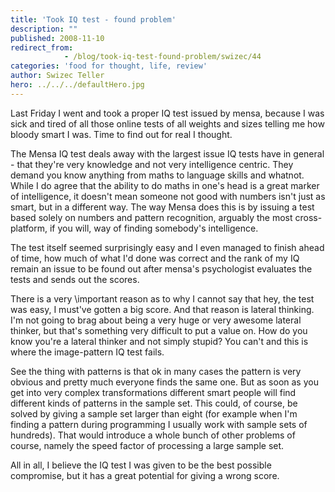 ```yaml
---
title: 'Took IQ test - found problem'
description: ""
published: 2008-11-10
redirect_from: 
            - /blog/took-iq-test-found-problem/swizec/44
categories: 'food for thought, life, review'
author: Swizec Teller
hero: ../../../defaultHero.jpg
---
```

Last Friday I went and took a proper IQ test issued by mensa, because I was sick and tired of all those online tests of all weights and sizes telling me how bloody smart I was. Time to find out for real I thought.

The Mensa IQ test deals away with the largest issue IQ tests have in general - that they're very knowledge and not very intelligence centric. They demand you know anything from maths to language skills and whatnot. While I do agree that the ability to do maths in one's head is a great marker of intelligence, it doesn't mean someone not good with numbers isn't just as smart, but in a different way. The way Mensa does this is by issuing a test based solely on numbers and pattern recognition, arguably the most cross-platform, if you will, way of finding somebody's intelligence.

The test itself seemed surprisingly easy and I even managed to finish ahead of time, how much of what I'd done was correct and the rank of my IQ remain an issue to be found out after mensa's psychologist evaluates the tests and sends out the scores.

There is a very \\important reason as to why I cannot say that hey, the test was easy, I must've gotten a big score. And that reason is lateral thinking. I'm not going to brag about being a very huge or very awesome lateral thinker, but that's something very difficult to put a value on. How do you know you're a lateral thinker and not simply stupid? You can't and this is where the image-pattern IQ test fails.

See the thing with patterns is that ok in many cases the pattern is very obvious and pretty much everyone finds the same one. But as soon as you get into very complex transformations different smart people will find different kinds of patterns in the sample set. This could, of course, be solved by giving a sample set larger than eight (for example when I'm finding a pattern during programming I usually work with sample sets of hundreds). That would introduce a whole bunch of other problems of course, namely the speed factor of processing a large sample set.

All in all, I believe the IQ test I was given to be the best possible compromise, but it has a great potential for giving a wrong score.